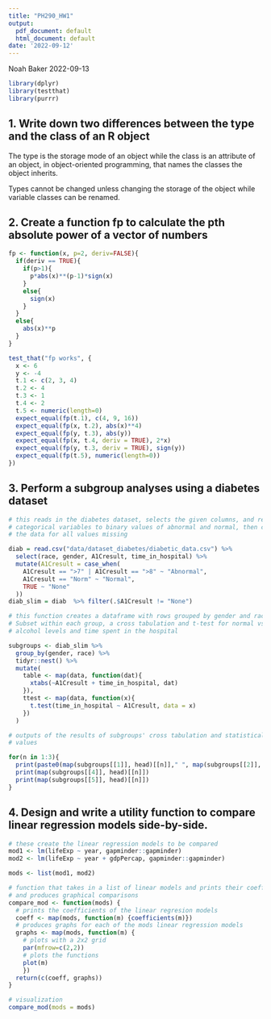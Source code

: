 ---
title: "PH290_HW1"
output:
  pdf_document: default
  html_document: default
date: '2022-09-12'
---
Noah Baker
2022-09-13


```{r, message=FALSE, warning=FALSE}
library(dplyr)
library(testthat)
library(purrr)
```



## 1. Write down two differences between the type and the class of an R object

The type is the storage mode of an object while the class is an attribute of an object, in object-oriented programming, that names the classes the object inherits.

Types cannot be changed unless changing the storage of the object while variable classes can be renamed.


## 2. Create a function fp to calculate the pth absolute power of a vector of numbers

```{r}
fp <- function(x, p=2, deriv=FALSE){
  if(deriv == TRUE){
    if(p>1){
      p*abs(x)**(p-1)*sign(x)
    }
    else{
      sign(x)
    }
  }
  else{
    abs(x)**p
  }
}  
```

```{r}
test_that("fp works", {
  x <- 6
  y <- -4
  t.1 <- c(2, 3, 4)
  t.2 <- 4
  t.3 <- 1
  t.4 <- 2
  t.5 <- numeric(length=0)
  expect_equal(fp(t.1), c(4, 9, 16))
  expect_equal(fp(x, t.2), abs(x)**4)
  expect_equal(fp(y, t.3), abs(y))
  expect_equal(fp(x, t.4, deriv = TRUE), 2*x)
  expect_equal(fp(y, t.3, deriv = TRUE), sign(y))
  expect_equal(fp(t.5), numeric(length=0))
})
```


## 3. Perform a subgroup analyses using a diabetes dataset

```{r}
# this reads in the diabetes dataset, selects the given columns, and reassigns
# categorical variables to binary values of abnormal and normal, then cleans 
# the data for all values missing

diab = read.csv("data/dataset_diabetes/diabetic_data.csv") %>%
  select(race, gender, A1Cresult, time_in_hospital) %>%
  mutate(A1Cresult = case_when(
    A1Cresult == ">7" | A1Cresult == ">8" ~ "Abnormal",
    A1Cresult == "Norm" ~ "Normal",
    TRUE ~ "None"
  ))
diab_slim = diab  %>% filter(.$A1Cresult != "None")
```


```{r}
# this function creates a dataframe with rows grouped by gender and race. 
# Subset within each group, a cross tabulation and t-test for normal vs abnormal
# alcohol levels and time spent in the hospital

subgroups <- diab_slim %>%
  group_by(gender, race) %>%
  tidyr::nest() %>%
  mutate(
    table <- map(data, function(dat){
      xtabs(~A1Cresult + time_in_hospital, dat)
    }),
    ttest <- map(data, function(x){
      t.test(time_in_hospital ~ A1Cresult, data = x)
    })
  )
```

```{r}
# outputs of the results of subgroups' cross tabulation and statistical t-test 
# values

for(n in 1:3){
  print(paste0(map(subgroups[[1]], head)[[n]]," ", map(subgroups[[2]], head)[[n]]))
  print(map(subgroups[[4]], head)[[n]])
  print(map(subgroups[[5]], head)[[n]])
}
```


## 4. Design and write a utility function to compare linear regression models side-by-side.

```{r}
# these create the linear regression models to be compared
mod1 <- lm(lifeExp ~ year, gapminder::gapminder)
mod2 <- lm(lifeExp ~ year + gdpPercap, gapminder::gapminder)

mods <- list(mod1, mod2)

# function that takes in a list of linear models and prints their coefficients 
# and produces graphical comparisons
compare_mod <- function(mods) {
  # prints the coefficients of the linear regresion models
  coeff <- map(mods, function(m) {coefficients(m)})
  # produces graphs for each of the mods linear regression models
  graphs <- map(mods, function(m) {
    # plots with a 2x2 grid
    par(mfrow=c(2,2))
    # plots the functions
    plot(m)
    })
  return(c(coeff, graphs))
}

# visualization
compare_mod(mods = mods)
```

























